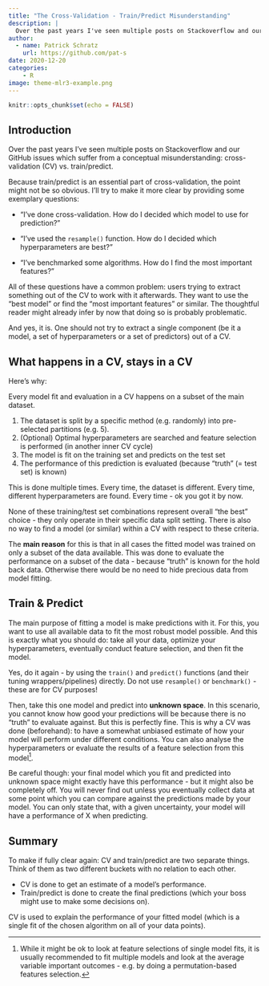 ```yaml
---
title: "The Cross-Validation - Train/Predict Misunderstanding"
description: |
  Over the past years I've seen multiple posts on Stackoverflow and our GitHub issues which suffer from a conceptual misunderstanding: cross-validation (CV) vs. train/predict.
author:
  - name: Patrick Schratz
    url: https://github.com/pat-s
date: 2020-12-20
categories:
    - R
image: theme-mlr3-example.png
---
```



```r
knitr::opts_chunk$set(echo = FALSE)
```

## Introduction

Over the past years I've seen multiple posts on Stackoverflow and our GitHub issues which suffer from a conceptual misunderstanding: cross-validation (CV) vs. train/predict.

Because train/predict is an essential part of cross-validation, the point might not be so obvious.
I'll try to make it more clear by providing some exemplary questions:

- "I've done cross-validation. How do I decided which model to use for prediction?"

- "I've used the `resample()` function. How do I decided which hyperparameters are best?"

- "I've benchmarked some algorithms. How do I find the most important features?"

All of these questions have a common problem: users trying to extract something out of the CV to work with it afterwards.
They want to use the "best model" or find the "most important features" or similar.
The thoughtful reader might already infer by now that doing so is probably problematic.

And yes, it is.
One should not try to extract a single component (be it a model, a set of hyperparameters or a set of predictors) out of a CV.

## What happens in a CV, stays in a CV

Here's why:

Every model fit and evaluation in a CV happens on a subset of the main dataset.

1. The dataset is split by a specific method (e.g. randomly) into pre-selected partitions (e.g. 5).
1. (Optional) Optimal hyperparameters are searched and feature selection is performed (in another inner CV cycle)
1. The model is fit on the training set and predicts on the test set
1. The performance of this prediction is evaluated (because "truth" (= test set) is known)

This is done multiple times.
Every time, the dataset is different.
Every time, different hyperparameters are found.
Every time - ok you got it by now.

None of these training/test set combinations represent overall "the best" choice - they only operate in their specific data split setting.
There is also no way to find a model (or similar) within a CV with respect to these criteria.

The **main reason** for this is that in all cases the fitted model was trained on only a subset of the data available.
This was done to evaluate the performance on a subset of the data - because "truth" is known for the hold back data.
Otherwise there would be no need to hide precious data from model fitting.

## Train & Predict

The main purpose of fitting a model is make predictions with it.
For this, you want to use all available data to fit the most robust model possible.
And this is exactly what you should do: take all your data, optimize your hyperparameters, eventually conduct feature selection, and then fit the model.

Yes, do it again - by using the `train()` and `predict()` functions (and their tuning wrappers/pipelines) directly.
Do not use `resample()` or `benchmark()` - these are for CV purposes!

Then, take this one model and predict into **unknown space**.
In this scenario, you cannot know how good your predictions will be because there is no "truth" to evaluate against.
But this is perfectly fine.
This is why a CV was done (beforehand): to have a somewhat unbiased estimate of how your model will perform under different conditions.
You can also analyse the hyperparameters or evaluate the results of a feature selection from this model[^1].

Be careful though: your final model which you fit and predicted into unknown space might exactly have this performance - but it might also be completely off.
You will never find out unless you eventually collect data at some point which you can compare against the predictions made by your model.
You can only state that, with a given uncertainty, your model will have a performance of X when predicting.

[^1]: While it might be ok to look at feature selections of single model fits, it is usually recommended to fit multiple models and look at the average variable important outcomes - e.g. by doing a permutation-based features selection.

## Summary

To make if fully clear again: CV and train/predict are two separate things.
Think of them as two different buckets with no relation to each other.

- CV is done to get an estimate of a model's performance.
- Train/predict is done to create the final predictions (which your boss might use to make some decisions on).

CV is used to explain the performance of your fitted model (which is a single fit of the chosen algorithm on all of your data points).
